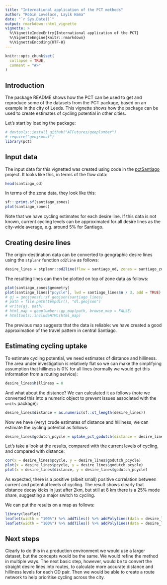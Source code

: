 ```yaml
---
title: "International application of the PCT methods"
author: "Robin Lovelace, Layik Hama"
date: "`r Sys.Date()`"
output: rmarkdown::html_vignette
vignette: >
  %\VignetteIndexEntry{International application of the PCT}
  %\VignetteEngine{knitr::rmarkdown}
  %\VignetteEncoding{UTF-8}
---
```


```r
knitr::opts_chunk$set(
  collapse = TRUE,
  comment = "#>"
)
```

## Introduction

The package README shows how the PCT can be used to get and reproduce some of the datasets from the PCT package, based on an example in the city of Leeds.
This vignette shows how the package can be used to create estimates of cycling potential in other cities.

Let's start by loading the package:

```r
# devtools::install_github("ATFutures/geoplumber")
# require("geojsonsf")
library(pct)
```

## Input data

The input data for this vignetted was created using code in the [pctSantiago](https://github.com/pedalea/pctSantiago) project.
It looks like this, in terms of the flow data:

```r
head(santiago_od)
```

In terms of the zone data, they look like this:

```r
sf:::print.sf(santiago_zones)
plot(santiago_zones)
```

Note that we have cycling estimates for each desire line.
If this data is not known, current cycling levels can be approximated for all desire lines as the city-wide average, e.g. around 5% for Santiago.

## Creating desire lines

The origin-destination data can be converted to geographic desire lines using the `stplanr` function `od2line` as follows:

```r
desire_lines = stplanr::od2line(flow = santiago_od, zones = santiago_zones)
```

The resulting lines can then be plotted on top of zone data as follows:

```r
plot(santiago_zones$geometry)
plot(santiago_lines["pcycle"], lwd = santiago_lines$n / 3, add = TRUE)
# gj = geojsonsf::sf_geojson(santiago_lines)
# path = file.path(tempdir(), "dl.geojson")
# write(gj, path)
# html_map = geoplumber::gp_map(path, browse_map = FALSE)
# htmltools::includeHTML(html_map)
```

The previous map suggests that the data is reliable: we have created a good approximation of the travel pattern in central Santiago.

## Estimating cycling uptake

To estimate cycling potential, we need estimates of distance and hilliness.
The area under investigation is relatively flat so we can make the simplifying assumption that hilliness is 0% for all lines (normally we would get this information from a routing service):

```r
desire_lines$hilliness = 0
```

And what about the distance?
We can calculated it as follows (note we converted this into a numeric object to prevent issues associated with the `units` package):

```r
desire_lines$distance = as.numeric(sf::st_length(desire_lines))
```

Now we have (very) crude estimates of distance and hilliness, we can estimate the cycling potential as follows:

```r
desire_lines$godutch_pcycle = uptake_pct_godutch(distance = desire_lines$distance, gradient = 0)
```

Let's take a look at the results, compared with the current levels of cycling, and compared with distance:

```r
cor(x = desire_lines$pcycle, y = desire_lines$godutch_pcycle)
plot(x = desire_lines$pcycle, y = desire_lines$godutch_pcycle)
plot(x = desire_lines$distance, y = desire_lines$godutch_pcycle)
```

As expected, there is a positive (albeit small) positive correlation between current and potential levels of cycling.
The result shows clearly that distance decay kicks in just after 2km, but still at 8 km there is a 25% mode share, suggesting a major switch to cycling.

We can put the results on a map as follows:

```r
library(leaflet)
leaflet(width = "100%") %>% addTiles() %>% addPolylines(data = desire_lines, weight = desire_lines$pcycle * 5)
leaflet(width = "100%") %>% addTiles() %>% addPolylines(data = desire_lines, weight = desire_lines$godutch_pcycle * 5)
```

## Next steps

Clearly to do this in a production environment we would use a larger dataset, but the concepts would be the same.
We would refine the method in multiple ways.
The next basic step, however, would be to convert the straight desire lines into routes, to calculate more accurate distance and hilliness levels for each OD pair.
Then we would be able to create a route network to help prioritise cycling across the city.

